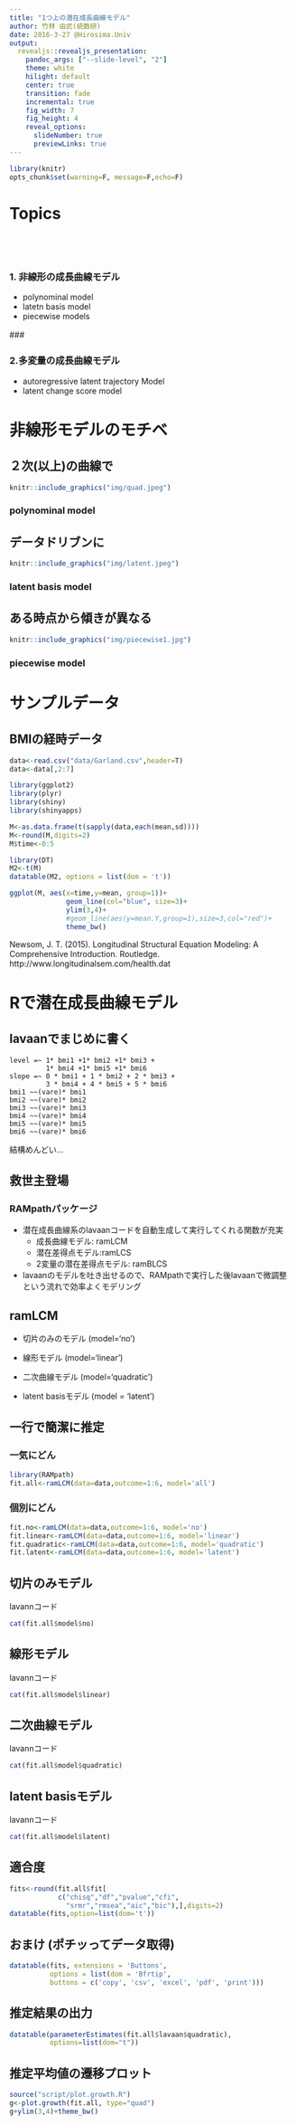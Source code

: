 ```yaml
---
title: "1つ上の潜在成長曲線モデル"
author: 竹林 由武(統数研)
date: 2016-3-27 @Hirosima.Univ
output:
  revealjs::revealjs_presentation:
    pandoc_args: ["--slide-level", "2"]
    theme: white
    hilight: default
    center: true
    transition: fade
    incremental: true
    fig_width: 7
    fig_height: 4
    reveal_options:
      slideNumber: true
      previewLinks: true
---
```


```r
library(knitr)
opts_chunk$set(warning=F, message=F,echo=F)
```

# Topics  

## 　 

### 1. 非線形の成長曲線モデル 
  - polynominal model
  - latetn basis model 
  - piecewise models
  
###　  
  
      
### 2.多変量の成長曲線モデル
  - autoregressive latent trajectory Model
  - latent change score model


# 非線形モデルのモチベ

## ２次(以上)の曲線で

```r
knitr::include_graphics("img/quad.jpeg")
```
  
### polynominal model  

## データドリブンに

```r
knitr::include_graphics("img/latent.jpeg")
```
  
### latent basis model  

## ある時点から傾きが異なる

```r
knitr::include_graphics("img/piecewise1.jpg")
```
  
### piecewise model  

# サンプルデータ

## BMIの経時データ
```r
data<-read.csv("data/Garland.csv",header=T)
data<-data[,2:7]

library(ggplot2)
library(plyr)
library(shiny)
library(shinyapps)

M<-as.data.frame(t(sapply(data,each(mean,sd))))
M<-round(M,digits=2)
M$time<-0:5

library(DT)
M2<-t(M)
datatable(M2, options = list(dom = 't'))
```


```r
ggplot(M, aes(x=time,y=mean, group=1))+ 
              geom_line(col="blue", size=3)+
              ylim(3,4)+
              #geom_line(aes(y=mean.Y,group=1),size=3,col="red")+
              theme_bw()
```

Newsom, J. T. (2015). Longitudinal Structural Equation Modeling: A Comprehensive Introduction. Routledge.  
http://www.longitudinalsem.com/health.dat  


# Rで潜在成長曲線モデル

## lavaanでまじめに書く
```
level =~ 1* bmi1 +1* bmi2 +1* bmi3 +
         1* bmi4 +1* bmi5 +1* bmi6 
slope =~ 0 * bmi1 + 1 * bmi2 + 2 * bmi3 + 
         3 * bmi4 + 4 * bmi5 + 5 * bmi6 
bmi1 ~~(vare)* bmi1 
bmi2 ~~(vare)* bmi2 
bmi3 ~~(vare)* bmi3 
bmi4 ~~(vare)* bmi4 
bmi5 ~~(vare)* bmi5 
bmi6 ~~(vare)* bmi6 
```
結構めんどい...

## 救世主登場
### RAMpathパッケージ  
- 潜在成長曲線系のlavaanコードを自動生成して実行してくれる関数が充実    
    - 成長曲線モデル: ramLCM    
    - 潜在差得点モデル:ramLCS    
    - 2変量の潜在差得点モデル: ramBLCS    
     
- lavaanのモデルを吐き出せるので、RAMpathで実行した後lavaanで微調整という流れで効率よくモデリング

## ramLCM
- 切片のみのモデル (model='no')
    
- 線形モデル (model='linear')
    
- 二次曲線モデル (model='quadratic')
    
- latent basisモデル (model = 'latent')

## 一行で簡潔に推定
### 一気にどん
```r
library(RAMpath)
fit.all<-ramLCM(data=data,outcome=1:6, model='all')
```

### 個別にどん
```r
fit.no<-ramLCM(data=data,outcome=1:6, model='no')
fit.linear<-ramLCM(data=data,outcome=1:6, model='linear')
fit.quadratic<-ramLCM(data=data,outcome=1:6, model='quadratic')
fit.latent<-ramLCM(data=data,outcome=1:6, model='latent')
```

## 切片のみモデル
 lavannコード
```r
cat(fit.all$model$no)
```

## 線形モデル
 lavannコード
```r
cat(fit.all$model$linear)
```

## 二次曲線モデル
 lavannコード
```r
cat(fit.all$model$quadratic)
```

## latent basisモデル
 lavannコード
```r
cat(fit.all$model$latent)
```

## 適合度

```r
fits<-round(fit.all$fit[
            c("chisq","df","pvalue","cfi",
              "srmr","rmsea","aic","bic"),],digits=2)
datatable(fits,option=list(dom='t'))
```


## おまけ (ポチッってデータ取得)

```r
datatable(fits, extensions = 'Buttons', 
          options = list(dom = 'Bfrtip',
          buttons = c('copy', 'csv', 'excel', 'pdf', 'print')))
```


## 推定結果の出力

```r
datatable(parameterEstimates(fit.all$lavaan$quadratic),
          options=list(dom="t"))
```

## 推定平均値の遷移プロット

```r
source("script/plot.growth.R")
g<-plot.growth(fit.all, type="quad")
g+ylim(3,4)+theme_bw()
```







